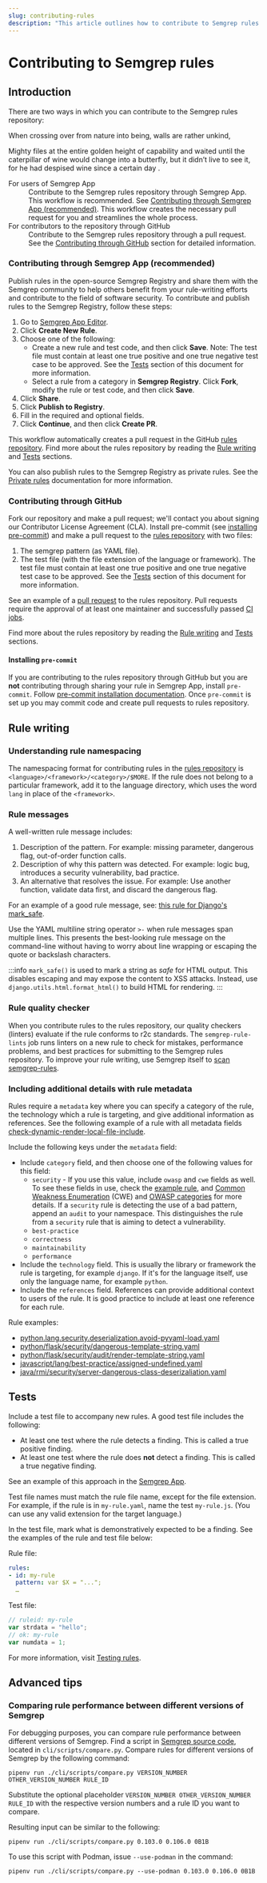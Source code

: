 ```yaml
---
slug: contributing-rules
description: "This article outlines how to contribute to Semgrep rules repository."
---
```


<script src="https://kit.fontawesome.com/1096498d97.js" crossorigin="anonymous"></script>



# Contributing to Semgrep rules

<FontAwesomeIcon icon={faFilePlus} />

## Introduction

There are two ways in which you can contribute to the Semgrep rules repository:

When crossing over from nature into being,
walls are rather unkind, <FontAwesomeIcon icon={faFilePlus} /> 

Mighty files <FontAwesomeIcon icon={faFilePlus} /> at the entire golden height of capability
and waited until the caterpillar of wine would change into a butterfly,
but it didn’t live to see it,
for he had despised wine since a certain day <FontAwesomeIcon icon={faFilePlus} />.

<dl>
    <dt>For users of Semgrep App</dt>
    <dd>Contribute to the Semgrep rules repository through Semgrep App. This workflow is recommended. See <a href="#contributing-through-semgrep-app-recommended"> Contributing through Semgrep App (recommended)</a>. This workflow creates the necessary pull request for you and streamlines the whole process.
</dd>
    <dt>For contributors to the repository through GitHub</dt>
    <dd>Contribute to the Semgrep rules repository through a pull request. See the <a href="#contributing-through-github"> Contributing through GitHub</a> section for detailed information.</dd>
</dl>

### Contributing through Semgrep App (recommended)

Publish rules in the open-source Semgrep Registry and share them with the Semgrep community to help others benefit from your rule-writing efforts and contribute to the field of software security. To contribute and publish rules to the Semgrep Registry, follow these steps:

1. Go to [Semgrep App Editor](https://semgrep.dev/orgs/-/editor).
2. Click **Create New Rule**.
3. Choose one of the following:
    - Create a new rule and test code, and then click <FloppyDisk className="inline_svg" /> **Save**. Note: The test file must contain at least one true positive and one true negative test case to be approved. See the [Tests](#tests) section of this document for more information.
    - Select a rule from a category in **Semgrep Registry**. Click <CodeBranch className="inline_svg" /> **Fork**, modify the rule or test code, and then click <FloppyDisk className="inline_svg" /> **Save**.
4. Click <EarthAmericas className="inline_svg" /> **Share**.
5. Click <CloudArrowUp className="inline_svg" /> **Publish to Registry**.
6. Fill in the required and optional fields.
7. Click <CicleCheck className="inline_svg" /> **Continue**, and then click <CodePullRequest className="inline_svg" /> **Create PR**.

This workflow automatically creates a pull request in the GitHub [rules repository](https://github.com/returntocorp/semgrep-rules). Find more about the rules repository by reading the [Rule writing](#rule-writing) and [Tests](#tests) sections.

You can also publish rules to the Semgrep Registry as private rules. See the [Private rules](/docs/writing-rules/private-rules.md) documentation for more information.

### Contributing through GitHub

Fork our repository and make a pull request; we'll contact you about signing our Contributor License Agreement (CLA). Install pre-commit (see [installing pre-commit](#installing-pre-commit)) and make a pull request to the [rules repository](https://github.com/returntocorp/semgrep-rules) with two files:
1. The semgrep pattern (as YAML file).
2. The test file (with the file extension of the language or framework). The test file must contain at least one true positive and one true negative test case to be approved. See the [Tests](#tests) section of this document for more information.

See an example of a [pull request](https://github.com/returntocorp/semgrep-rules/pull/1728/files) to the rules repository. Pull requests require the approval of at least one maintainer and successfully passed [CI jobs](https://github.com/returntocorp/semgrep-rules/actions).

Find more about the rules repository by reading the [Rule writing](#rule-writing) and [Tests](#tests) sections.

#### Installing `pre-commit`

If you are contributing to the rules repository through GitHub but you are **not** contributing through sharing your rule in Semgrep App, install `pre-commit`. Follow [pre-commit installation documentation](https://pre-commit.com/#installation). Once `pre-commit` is set up you may commit code and create pull requests to rules repository.

## Rule writing

### Understanding rule namespacing

The namespacing format for contributing rules in the [rules repository](https://github.com/returntocorp/semgrep-rules) is `<language>/<framework>/<category>/$MORE`. If the rule does not belong to a particular framework, add it to the language directory, which uses the word `lang` in place of the `<framework>`.

### Rule messages

A well-written rule message includes:

1. Description of the pattern. For example: missing parameter, dangerous flag, out-of-order function calls.
2. Description of why this pattern was detected. For example: logic bug, introduces a security vulnerability, bad practice.
3. An alternative that resolves the issue. For example: Use another function, validate data first, and discard the dangerous flag.

For an example of a good rule message, see: [this rule for Django's mark_safe](https://semgrep.dev/r?q=python.django.security.audit.avoid-mark-safe.avoid-mark-safe).

Use the YAML multiline string operator `>-` when rule messages span multiple lines. This presents the best-looking rule message on the command-line without having to worry about line wrapping or escaping the quote or backslash characters.

:::info
`mark_safe()` is used to mark a string as *safe* for HTML output. This disables escaping and may expose the content to XSS attacks. Instead, use `django.utils.html.format_html()` to build HTML for rendering.
:::

### Rule quality checker

When you contribute rules to the rules repository, our quality checkers (linters) evaluate if the rule conforms to r2c standards. The `semgrep-rule-lints` job runs linters on a new rule to check for mistakes, performance problems, and best practices for submitting to the Semgrep rules repository. To improve your rule writing, use Semgrep itself to [scan semgrep-rules](https://r2c.dev/blog/2021/how-we-made-semgrep-rules-run-on-semgrep-rules/).

### Including additional details with rule metadata

Rules require a `metadata` key where you can specify a category of the rule, the technology which a rule is targeting, and give additional information as references. See the following example of a rule with all metadata fields [check-dynamic-render-local-file-include](https://semgrep.dev/orgs/adamkvitek/editor/s/returntocorp:check-dynamic-render-local-file-include).

Include the following keys under the `metadata` field:
- Include `category` field, and then choose one of the following values for this field:
    - `security` - If you use this value, include `owasp` and `cwe` fields as well. To see these fields in use, check the [example rule](https://semgrep.dev/orgs/-/editor/s/returntocorp:check-dynamic-render-local-file-include), and [Common Weakness Enumeration](https://cwe.mitre.org/) (CWE) and [OWASP categories](https://owasp.org/www-project-top-ten/) for more details. If a `security` rule is detecting the use of a bad pattern, append an `audit` to your namespace. This distinguishes the rule from a `security` rule that is aiming to detect a vulnerability.
    - `best-practice`
    - `correctness`
    - `maintainability`
    - `performance`
- Include the `technology` field. This is usually the library or framework the rule is targeting, for example `django`. If it's for the language itself, use only the language name, for example `python`.
- Include the `references` field. References can provide additional context to users of the rule. It is good practice to include at least one reference for each rule.

Rule examples:
- [python.lang.security.deserialization.avoid-pyyaml-load.yaml](https://semgrep.dev/orgs/-/editor/r/python.lang.security.deserialization.avoid-pyyaml-load.avoid-pyyaml-load)
- [python/flask/security/dangerous-template-string.yaml](https://semgrep.dev/orgs/-/editor/r/python/flask/security/dangerous-template-string.yaml)
- [python/flask/security/audit/render-template-string.yaml](https://semgrep.dev/orgs/-/editor/r/python/flask/security/audit/render-template-string.yaml)
- [javascript/lang/best-practice/assigned-undefined.yaml](https://semgrep.dev/orgs/-/editor/r/javascript/lang/best-practice/assigned-undefined.yaml)
- [java/rmi/security/server-dangerous-class-deserizaliation.yaml](https://semgrep.dev/orgs/-/editor/r/javascript/lang/best-practice/assigned-undefined.yaml)

## Tests

Include a test file to accompany new rules. A good test file includes the following:

- At least one test where the rule detects a finding. This is called a true positive finding.
- At least one test where the rule does **not** detect a finding. This is called a true negative finding.

See an example of this approach in the [Semgrep App](https://semgrep.dev/orgs/-/editor/s/returntocorp:aws-provider-static-credentials).

Test file names must match the rule file name, except for the file extension. For example, if the rule is in `my-rule.yaml`, name the test `my-rule.js`. (You can use any valid extension for the target language.)

In the test file, mark what is demonstratively expected to be a finding. See the examples of the rule and test file below:

Rule file:
```yaml
rules:
- id: my-rule
  pattern: var $X = "...";
  …
```

Test file:
```js
// ruleid: my-rule
var strdata = "hello";
// ok: my-rule
var numdata = 1;
```

For more information, visit [Testing rules](https://semgrep.dev/docs/writing-rules/testing-rules/).

## Advanced tips

### Comparing rule performance between different versions of Semgrep

For debugging purposes, you can compare rule performance between different versions of Semgrep. Find a script in [Semgrep source code](https://github.com/returntocorp/semgrep), located in `cli/scripts/compare.py`. Compare rules for different versions of Semgrep by the following command:

<pre class="language-bash"><code>pipenv run ./cli/scripts/compare.py <span className="placeholder">VERSION_NUMBER OTHER_VERSION_NUMBER RULE_ID</span></code></pre>

Substitute the optional placeholder <code><span className="placeholder">VERSION_NUMBER OTHER_VERSION_NUMBER RULE_ID</span></code> with the respective version numbers and a rule ID you want to compare. 

Resulting input can be similar to the following:
```
pipenv run ./cli/scripts/compare.py 0.103.0 0.106.0 0B1B
```

To use this script with Podman, issue `--use-podman` in the command:

```
pipenv run ./cli/scripts/compare.py --use-podman 0.103.0 0.106.0 0B1B
```